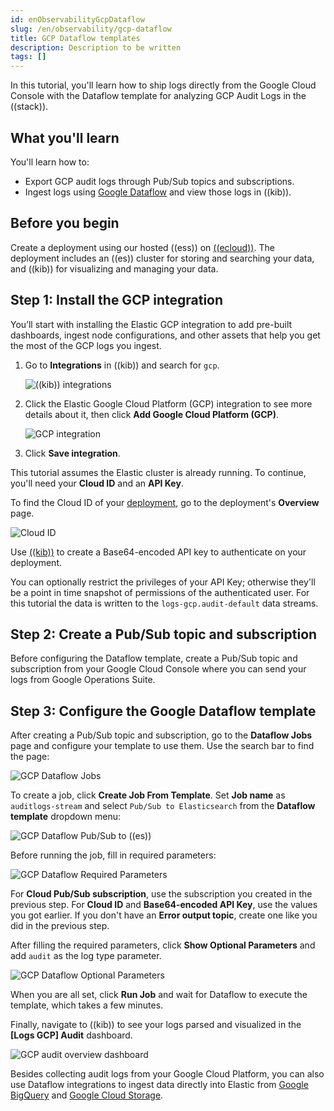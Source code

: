 ```yaml
---
id: enObservabilityGcpDataflow
slug: /en/observability/gcp-dataflow
title: GCP Dataflow templates
description: Description to be written
tags: []
---
```



<div id="gcp-dataflow"></div>

In this tutorial, you'll learn how to ship logs directly from the Google Cloud
Console with the Dataflow template for analyzing GCP Audit Logs in the ((stack)).

<div id="what_you'll_learn"></div>

## What you'll learn

You'll learn how to:

- Export GCP audit logs through Pub/Sub topics and subscriptions.
- Ingest logs using [Google Dataflow](https://cloud.google.com/dataflow) and
view those logs in ((kib)).

<div id="before_you_begin"></div>

## Before you begin

Create a deployment using our hosted ((ess)) on [((ecloud))](((ess-trial))).
The deployment includes an ((es)) cluster for storing and searching your data,
and ((kib)) for visualizing and managing your data.

<div id="step_1:_install_the_gcp_integration_"></div>

## Step 1: Install the GCP integration

You’ll start with installing the Elastic GCP integration to add pre-built
dashboards, ingest node configurations, and other assets that help you get
the most of the GCP logs you ingest.

1. Go to **Integrations** in ((kib)) and search for `gcp`.

    ![((kib)) integrations](images/monitor-gcp-kibana-integrations.png)

1. Click the Elastic Google Cloud Platform (GCP) integration to see more details about it, then click
    **Add Google Cloud Platform (GCP)**.

    ![GCP integration](images/monitor-gcp-integration.png)

1. Click **Save integration**.

<DocCallOut>

This tutorial assumes the Elastic cluster is already running. To continue, you'll need
your **Cloud ID** and an **API Key**.

To find the Cloud ID of your [deployment](https://cloud.elastic.co/deployments),
go to the deployment's **Overview** page.

![Cloud ID](images/monitor-gcp-cloud-id.png)

Use [((kib))](((kibana-ref))/api-keys.html#create-api-key) to create a
Base64-encoded API key to authenticate on your deployment.

<DocCallOut title="Important" color="warning">

You can optionally restrict the privileges of your API Key; otherwise they'll
be a point in time snapshot of permissions of the authenticated user.
For this tutorial the data is written to the `logs-gcp.audit-default` data streams.

</DocCallOut>

</DocCallOut>

<div id="step_2:_create_a_pub/sub_topic_and_subscription"></div>

## Step 2: Create a Pub/Sub topic and subscription

Before configuring the Dataflow template, create a Pub/Sub
topic and subscription from your Google Cloud Console where you can send your
logs from Google Operations Suite.

<TransclusionGcpTopic />

<div id="step_3:_configure_the_google_dataflow_template"></div>

## Step 3: Configure the Google Dataflow template

After creating a Pub/Sub topic and subscription, go to the **Dataflow Jobs** page
and configure your template to use them. Use the search bar to find the page:

![GCP Dataflow Jobs](images/monitor-gcp-dataflow-jobs.png)

To create a job, click **Create Job From Template**.
Set **Job name** as `auditlogs-stream` and select `Pub/Sub to Elasticsearch` from
the **Dataflow template** dropdown menu:

![GCP Dataflow Pub/Sub to ((es))](images/monitor-gcp-dataflow-pub-sub-elasticsearch.png)

Before running the job, fill in required parameters:

![GCP Dataflow Required Parameters](images/monitor-gcp-dataflow-required-parameters.png)

<DocCallOut title="Note">

For **Cloud Pub/Sub subscription**, use the subscription you created in the previous step.
For **Cloud ID** and **Base64-encoded API Key**, use the values you got earlier.
If you don't have an **Error output topic**, create one like you did
in the previous step.

</DocCallOut>

After filling the required parameters, click **Show Optional Parameters** and add
`audit` as the log type parameter.

![GCP Dataflow Optional Parameters](images/monitor-gcp-dataflow-optional-parameters.png)

When you are all set, click **Run Job** and wait for Dataflow to execute the
template, which takes a few minutes.

Finally, navigate to ((kib)) to see your logs parsed and visualized in the
**[Logs GCP] Audit** dashboard.

![GCP audit overview dashboard](images/monitor-gcp-dataflow-audit-dashboard.png)

Besides collecting audit logs from your Google Cloud Platform, you can also use
Dataflow integrations to ingest data directly into Elastic from
[Google BigQuery](https://www.elastic.co/blog/ingest-data-directly-from-google-bigquery-into-elastic-using-google-dataflow)
and
[Google Cloud Storage](https://www.elastic.co/blog/ingest-data-directly-from-google-cloud-storage-into-elastic-using-google-dataflow).

